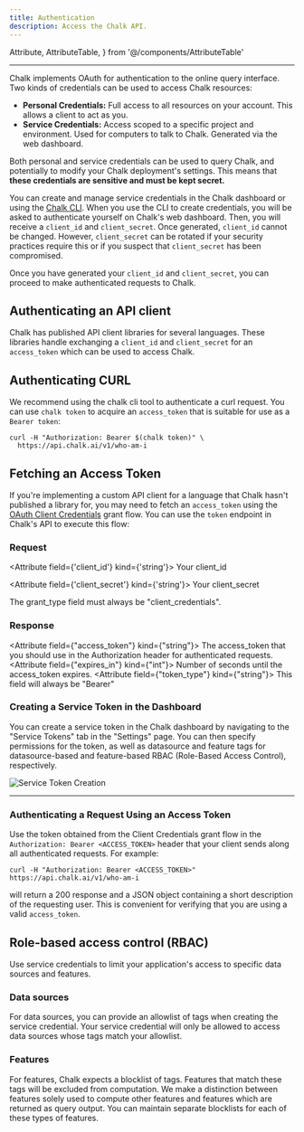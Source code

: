 ```yaml
---
title: Authentication
description: Access the Chalk API.
---
```


  Attribute,
  AttributeTable,
} from '@/components/AttributeTable'

---

Chalk implements OAuth for authentication to the online query interface.
Two kinds of credentials can be used to access Chalk resources:

- **Personal Credentials:** Full access to all resources on your account. This allows a client to act as you.
- **Service Credentials:** Access scoped to a specific project and environment. Used for computers to talk to Chalk. Generated via the web dashboard.

Both personal and service credentials can be used to query Chalk, and potentially to modify your Chalk deployment's
settings. This means that **these credentials are sensitive and must be kept secret.**

You can create and manage service credentials in the Chalk dashboard or using the [Chalk CLI](/cli/chalk).
When you use the CLI to create credentials, you will be asked to authenticate yourself on Chalk's web dashboard.
Then, you will receive a `client_id` and `client_secret`. Once generated, `client_id` cannot be changed. However,
`client_secret` can be rotated if your security practices require this or if you suspect that `client_secret` has
been compromised.

Once you have generated your `client_id` and `client_secret`, you can proceed to make authenticated requests to Chalk.

## Authenticating an API client

Chalk has published API client libraries for several languages. These libraries handle exchanging a `client_id`
and `client_secret` for an `access_token` which can be used to access Chalk.

<CreatingAClient />

## Authenticating CURL

We recommend using the chalk cli tool to authenticate a curl request. You can use `chalk token` to acquire an
`access_token` that is suitable for use as a `Bearer token`:

```
curl -H "Authorization: Bearer $(chalk token)" \
  https://api.chalk.ai/v1/who-am-i
```

## Fetching an Access Token

If you're implementing a custom API client for a language that Chalk hasn't published a library for, you may need to
fetch an `access_token` using the [OAuth Client Credentials](https://www.oauth.com/oauth2-servers/access-tokens/client-credentials/)
grant flow. You can use the `token` endpoint in Chalk's API to execute this flow:

### Request

<RequestUrl url="https://api.chalk.ai/v1/oauth/token" type="POST" />

<AttributeTable>

<Attribute field={'client_id'} kind={'string'}>
  Your client_id
</Attribute>

<Attribute field={'client_secret'} kind={'string'}>
  Your client_secret
</Attribute>

<Attribute field="grant_type" kind="client_credentials">
  The grant_type field must always be "client_credentials".
</Attribute>

</AttributeTable>

### Response

<AttributeTable>

<Attribute field={"access_token"} kind={"string"}>
The access_token that you should use in the Authorization header for authenticated requests.
</Attribute>
<Attribute field={"expires_in"} kind={"int"}>
Number of seconds until the access_token expires.
</Attribute>
<Attribute field={"token_type"} kind={"string"}>
This field will always be "Bearer"
</Attribute>
</AttributeTable>

### Creating a Service Token in the Dashboard

You can create a service token in the Chalk dashboard by navigating to the "Service Tokens" tab in the "Settings" page.
You can then specify permissions for the token, as well as datasource and feature tags for datasource-based and
feature-based RBAC (Role-Based Access Control), respectively.

![Service Token Creation](/img/datasource-feature-rbac.png)

---

### Authenticating a Request Using an Access Token

Use the token obtained from the Client Credentials grant flow in the `Authorization: Bearer <ACCESS_TOKEN>` header
that your client sends along all authenticated requests. For example:

```
curl -H "Authorization: Bearer <ACCESS_TOKEN>" https://api.chalk.ai/v1/who-am-i
```

will return a 200 response and a JSON object containing a short description of the requesting user. This is
convenient for verifying that you are using a valid `access_token`.

## Role-based access control (RBAC)

Use service credentials to limit your application's access to specific data sources and features.

### Data sources

For data sources, you can provide an allowlist of tags when creating the service credential. Your service credential
will only be allowed to access data sources whose tags match your allowlist.

### Features

For features, Chalk expects a blocklist of tags. Features that match these tags will be excluded from computation. We
make a distinction between features solely used to compute other features and features which are returned as query
output. You can maintain separate blocklists for each of these types of features.
